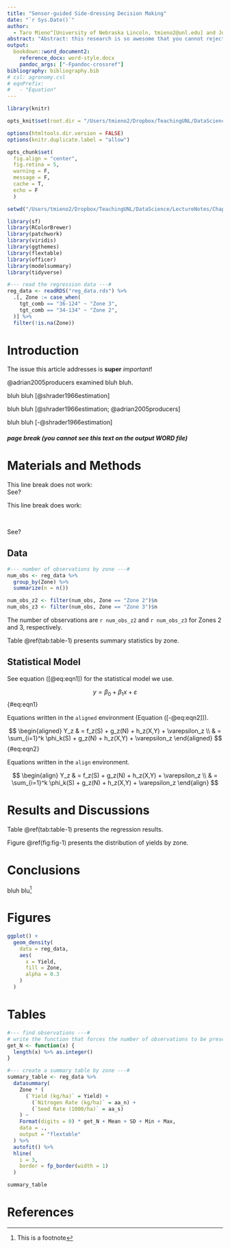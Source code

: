```yaml
---
title: "Sensor-guided Side-dressing Decision Making"
date: "`r Sys.Date()`" 
author:
  - Taro Mieno^[University of Nebraska Lincoln, tmieno2@unl.edu] and John Doe^[Random University, johndoe@email.com]
abstract: "Abstract: this research is so awesome that you cannot reject this paper."
output:
  bookdown::word_document2:
    reference_docx: word-style.docx
    pandoc_args: ["-Fpandoc-crossref"]
bibliography: bibliography.bib
# csl: agronomy.csl
# eqnPrefix:
#   - "Equation"
---
```


```r
library(knitr)

opts_knit$set(root.dir = "/Users/tmieno2/Dropbox/TeachingUNL/DataScience/LectureNotes/Chapter-9-WritingArticle")

options(htmltools.dir.version = FALSE)
options(knitr.duplicate.label = "allow")

opts_chunk$set(
  fig.align = "center", 
  fig.retina = 5,
  warning = F, 
  message = F,
  cache = T,
  echo = F
  )
```

```r
setwd("/Users/tmieno2/Dropbox/TeachingUNL/DataScience/LectureNotes/Chapter-9-WritingArticle")
```

```r
library(sf)
library(RColorBrewer)
library(patchwork)
library(viridis)
library(ggthemes)
library(flextable)
library(officer)
library(modelsummary)
library(tidyverse)
```

```r
#--- read the regression data ---#
reg_data <- readRDS("reg_data.rds") %>%
  .[, Zone := case_when(
    tgt_comb == "36-124" ~ "Zone 3",
    tgt_comb == "34-134" ~ "Zone 2",
  )] %>%
  filter(!is.na(Zone))
```

# Introduction 

The issue this article addresses is **super** _important_!
 
@adrian2005producers examined bluh bluh.

bluh bluh [@shrader1966estimation] 

bluh bluh [@shrader1966estimation; @adrian2005producers] 

bluh bluh [-@shrader1966estimation] 

##### page break (you cannot see this text on the output WORD file)

# Materials and Methods

This line break does not work:
<br>
See?

This line break does work:

<br>

See?

## Data

```r
#--- number of observations by zone ---#
num_obs <- reg_data %>% 
  group_by(Zone) %>% 
  summarize(n = n())

num_obs_z2 <- filter(num_obs, Zone == "Zone 2")$n
num_obs_z3 <- filter(num_obs, Zone == "Zone 3")$n
```

The number of observations are `r num_obs_z2` and `r num_obs_z3` for Zones 2 and 3, respectively. 

Table \@ref(tab:table-1) presents summary statistics by zone.

## Statistical Model

See equation ([@eq:eqn1]) for the statistical model we use.

$$y = \beta_0 + \beta_1 x + \varepsilon$$ {#eq:eqn1}

Equations written in the `aligned` environment (Equation ([-@eq:eqn2])).

$$
\begin{aligned}
 Y_z & = f_z(S) + g_z(N) + h_z(X,Y) + \varepsilon_z \\
& = \sum_{i=1}^k \phi_k(S) + g_z(N) + h_z(X,Y) + \varepsilon_z
\end{aligned}
$$ {#eq:eqn2}

Equations written in the `align` environment.

$$
\begin{align}
 Y_z & = f_z(S) + g_z(N) + h_z(X,Y) + \varepsilon_z \\
& = \sum_{i=1}^k \phi_k(S) + g_z(N) + h_z(X,Y) + \varepsilon_z
\end{align}
$$

# Results and Discussions

Table \@ref(tab:table-1) presents the regression results.

Figure \@ref(fig:fig-1) presents the distribution of yields by zone.

# Conclusions

bluh blu^[This is a footnote]

# Figures 

```r
ggplot() +
  geom_density(
    data = reg_data,
    aes(
      x = Yield, 
      fill = Zone,
      alpha = 0.3
    )
  )
```

# Tables

```r

#--- find observations ---#
# write the function that forces the number of observations to be presented as integers
get_N <- function(x) {
  length(x) %>% as.integer()
}

#--- create a summary table by zone ---#
summary_table <- reg_data %>%
  datasummary(
    Zone * (
      (`Yield (kg/ha)` = Yield) +
        (`Nitrogen Rate (kg/ha)` = aa_n) +
        (`Seed Rate (1000/ha)` = aa_s)
    ) ~
    Format(digits = 0) * get_N + Mean + SD + Min + Max,
    data = .,
    output = "flextable"
  ) %>%
  autofit() %>%
  hline(
    i = 3,
    border = fp_border(width = 1)
  )

summary_table
```


# References

<div id="refs"></div>

